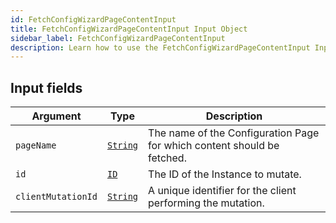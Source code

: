 ```yaml
---
id: FetchConfigWizardPageContentInput
title: FetchConfigWizardPageContentInput Input Object
sidebar_label: FetchConfigWizardPageContentInput
description: Learn how to use the FetchConfigWizardPageContentInput Input Object for Prismatic's API.
---
```


## Input fields

| Argument           | Type                                     | Description                                                             |
| ------------------ | ---------------------------------------- | ----------------------------------------------------------------------- |
| `pageName`         | [`String`](api/schema/scalar/String.mdx) | The name of the Configuration Page for which content should be fetched. |
| `id`               | [`ID`](api/schema/scalar/ID.mdx)         | The ID of the Instance to mutate.                                       |
| `clientMutationId` | [`String`](api/schema/scalar/String.mdx) | A unique identifier for the client performing the mutation.             |
